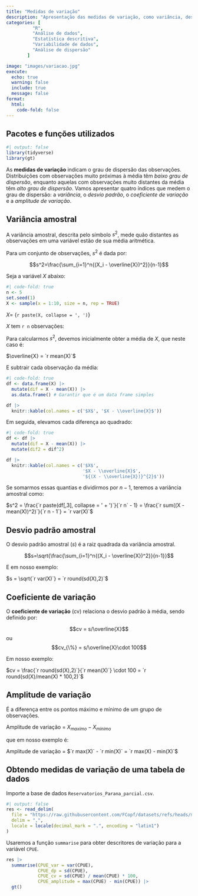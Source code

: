 ```yaml
---
title: "Medidas de variação"
description: "Apresentação das medidas de variação, como variância, desvio padrão, coeficiente de variação e amplitude, com exemplos práticos."
categories: [
          "R",
          "Análise de dados",
          "Estatística descritiva",
          "Variabilidade de dados",
          "Análise de dispersão"
        ]

image: "images/variacao.jpg"
execute:
  echo: true
  warning: false
  include: true
  message: false
format:
  html:
    code-fold: false
---
```


:::{.callout-tip collapse="true"}
## Pacotes e funções utilizados
```r
#| output: false
library(tidyverse)
library(gt)
```
:::

As **medidas de variação** indicam o grau de dispersão das observações. Distribuições com observações muito próximas à média têm *baixo grau de dispersão*, enquanto aquelas com observações muito distantes da média têm *alto grau de dispersão*. Vamos apresentar quatro índices que medem o grau de dispersão: a *variância*, o *desvio padrão*, o *coeficiente de variação* e a *amplitude de variação*.

## Variância amostral

A variância amostral, descrita pelo símbolo $s^2$, mede quão distantes as observações em uma variável estão de sua média aritmética.

Para um conjunto de observações, $s^2$ é dada por:

$$s^2=\frac{\sum_{i=1}^n{(X_i - \overline{X})^2}}{n-1}$$

Seja a variável $X$ abaixo:

```r
#| code-fold: true
n <- 5
set.seed(1)
X <- sample(x = 1:10, size = n, rep = TRUE)
```

$X =$ \{`r paste(X, collapse = ', ')`\}

$X$ tem `r n` observações:

Para calcularmos $s^2$, devemos inicialmente obter a média de $X$, que neste caso é:

$\overline{X} = `r mean(X)`$

E subtrair cada observação da média:

```r
#| code-fold: true
df <- data.frame(X) |> 
  mutate(dif = X - mean(X)) |> 
  as.data.frame() # Garantir que é um data frame simples

df |> 
  knitr::kable(col.names = c('$X$', '$X - \\overline{X}$'))

```

Em seguida, elevamos cada diferença ao quadrado:

```r
#| code-fold: true
df <- df |> 
  mutate(dif = X - mean(X)) |> 
  mutate(dif2 = dif^2)

df |> 
  knitr::kable(col.names = c('$X$',
                             '$X - \\overline{X}$',
                             '${(X - \\overline{X})}^{2}$'))
```

Se somarmos essas quantias e dividirmos por $n-1$, teremos a variância amostral como:

$s^2 = \frac{`r paste(df[,3], collapse = ' + ')`}{`r n` - 1} = \frac{`r sum((X - mean(X))^2)`}{`r n - 1`} = `r var(X)`$

## Desvio padrão amostral

O desvio padrão amostral ($s$) é a raiz quadrada da variância amostral.

$$s=\sqrt{\frac{\sum_{i=1}^n{(X_i - \overline{X})^2}}{n-1}}$$

E em nosso exemplo:

$s = \sqrt{`r var(X)`} = `r round(sd(X),2)`$

## Coeficiente de variação

O **coeficiente de variação** (cv) relaciona o desvio padrão à média, sendo definido por:

$$cv = s/\overline{X}$$ ou $$cv_{\%}  = s/\overline{X}\cdot 100$$

Em nosso exemplo:

$cv = \frac{`r round(sd(X),2)`}{`r mean(X)`} \cdot 100 = `r round(sd(X)/mean(X) * 100,2)`$

## Amplitude de variação 

É a diferença entre os pontos máximo e mínimo de um grupo de observações.

Amplitude de variação  = $X_{maximo} - X_{minimo}$

que em nosso exemplo é:

Amplitude de variação  = $`r max(X)` - `r min(X)` = `r max(X) - min(X)`$

## Obtendo medidas de variação de uma tabela de dados 

Importe a base de dados `Reservatorios_Parana_parcial.csv`.

```r
#| output: false
res <- read_delim(
  file = "https://raw.githubusercontent.com/FCopf/datasets/refs/heads/main/Reservatorios_Parana_parcial.csv",
  delim = ",",
  locale = locale(decimal_mark = ".", encoding = "latin1")
)
```

Usaremos a função `summarise` para obter descritores de variação para a variável `CPUE`.

```r
res |> 
  summarise(CPUE_var = var(CPUE),
            CPUE_dp = sd(CPUE),
            CPUE_cv = sd(CPUE) / mean(CPUE) * 100,
            CPUE_amplitude = max(CPUE) - min(CPUE)) |> 
  gt()
```